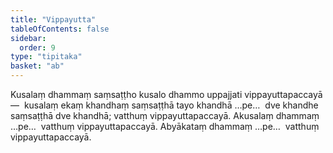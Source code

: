 ```yaml
---
title: "Vippayutta"
tableOfContents: false
sidebar:
  order: 9
type: "tipitaka"
basket: "ab"
---
```



<DynamicBreadcrumb />

<Division number="209">

<Paragraph number="705">
Kusalaṃ dhammaṃ saṃsaṭṭho kusalo dhammo uppajjati vippayuttapaccayā—  kusalaṃ ekaṃ khandhaṃ saṃsaṭṭhā tayo khandhā …pe…  dve khandhe saṃsaṭṭhā dve khandhā; vatthuṃ vippayuttapaccayā.
</Paragraph>

<Paragraph number="706">
Akusalaṃ dhammaṃ …pe…  vatthuṃ vippayuttapaccayā.
</Paragraph>

<Paragraph number="707">
Abyākataṃ dhammaṃ …pe…  vatthuṃ vippayuttapaccayā.
</Paragraph>
</Division>